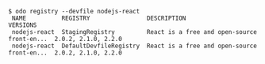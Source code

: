 ```console
$ odo registry --devfile nodejs-react
 NAME          REGISTRY                DESCRIPTION                                  VERSIONS
 nodejs-react  StagingRegistry         React is a free and open-source front-en...  2.0.2, 2.1.0, 2.2.0
 nodejs-react  DefaultDevfileRegistry  React is a free and open-source front-en...  2.0.2, 2.1.0, 2.2.0
```